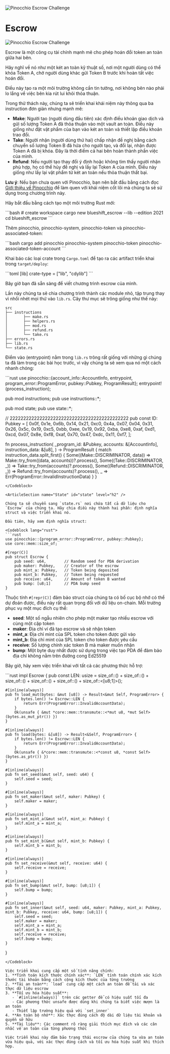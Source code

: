![Pinocchio Escrow Challenge](/graphics/challenge-banners/pinocchio-escrow.png)

# Escrow

![Pinocchio Escrow Challenge](/graphics/challenge-banners/pinocchio-escrow.png)

Escrow là một công cụ tài chính mạnh mẽ cho phép hoán đổi token an toàn giữa hai bên.

Hãy nghĩ về nó như một két an toàn kỹ thuật số, nơi một người dùng có thể khóa Token A, chờ người dùng khác gửi Token B trước khi hoàn tất việc hoán đổi.

Điều này tạo ra một môi trường không cần tin tưởng, nơi không bên nào phải lo lắng về việc bên kia rút lui khỏi thỏa thuận.

Trong thử thách này, chúng ta sẽ triển khai khái niệm này thông qua ba instruction đơn giản nhưng mạnh mẽ:
- **Make**: Người tạo (người dùng đầu tiên) xác định điều khoản giao dịch và gửi số lượng Token A đã thỏa thuận vào một vault an toàn. Điều này giống như đặt vật phẩm của bạn vào két an toàn và thiết lập điều khoản trao đổi.
- **Take**: Người nhận (người dùng thứ hai) chấp nhận đề nghị bằng cách chuyển số lượng Token B đã hứa cho người tạo, và đổi lại, nhận được Token A đã bị khóa. Đây là thời điểm cả hai bên hoàn thành phần việc của mình.
- **Refund**: Nếu người tạo thay đổi ý định hoặc không tìm thấy người nhận phù hợp, họ có thể hủy đề nghị và lấy lại Token A của mình. Điều này giống như lấy lại vật phẩm từ két an toàn nếu thỏa thuận thất bại.

**Lưu ý**: Nếu bạn chưa quen với Pinocchio, bạn nên bắt đầu bằng cách đọc [Giới thiệu về Pinocchio](/vi/courses/introduction-to-pinocchio) để làm quen với khái niệm cốt lõi mà chúng ta sẽ sử dụng trong chương trình này.

<ArticleSection name="Cài đặt" id="installation" level="h2" />

Hãy bắt đầu bằng cách tạo một môi trường Rust mới:

<Codeblock lang="terminal">
```bash
# create workspace
cargo new blueshift_escrow --lib --edition 2021
cd blueshift_escrow
```
</Codeblock>

Thêm pinocchio, pinocchio-system, pinocchio-token và pinocchio-associated-token:

<Codeblock lang="terminal">
```bash
cargo add pinocchio pinocchio-system pinocchio-token pinocchio-associated-token-account
```
</Codeblock>

Khai báo các loại crate trong `Cargo.toml` để tạo ra các artifact triển khai trong `target/deploy`:

<Codeblock lang="toml">
```toml
[lib]
crate-type = ["lib", "cdylib"]
```
</Codeblock>

Bây giờ bạn đã sẵn sàng để viết chương trình escrow của mình.

<ArticleSection name="Template" id="template" level="h2" />

Lần này chúng ta sẽ chia chương trình thành các module nhỏ, tập trung thay vì nhồi nhét mọi thứ vào `lib.rs`. Cây thư mục sẽ trông giống như thế này:

```
src
├── instructions
│       ├── make.rs
│       ├── helpers.rs
│       ├── mod.rs
│       ├── refund.rs
│       └── take.rs
├── errors.rs
├── lib.rs
└── state.rs
```

Điểm vào (entrypoint) nằm trong `lib.rs` trông rất giống với những gì chúng ta đã làm trong các bài học trước, vì vậy chúng ta sẽ xem qua nó một cách nhanh chóng:

<Codeblock lang="rust">
```rust
use pinocchio::{account_info::AccountInfo, entrypoint, program_error::ProgramError, pubkey::Pubkey, ProgramResult};
entrypoint!(process_instruction);

pub mod instructions;
pub use instructions::*;

pub mod state;
pub use state::*;

// 22222222222222222222222222222222222222222222
pub const ID: Pubkey = [
    0x0f, 0x1e, 0x6b, 0x14, 0x21, 0xc0, 0x4a, 0x07,
    0x04, 0x31, 0x26, 0x5c, 0x19, 0xc5, 0xbb, 0xee,
    0x19, 0x92, 0xba, 0xe8, 0xaf, 0xd1, 0xcd, 0x07,
    0x8e, 0xf8, 0xaf, 0x70, 0x47, 0xdc, 0x11, 0xf7,
];

fn process_instruction(
    _program_id: &Pubkey,
    accounts: &[AccountInfo],
    instruction_data: &[u8],
) -> ProgramResult {
    match instruction_data.split_first() {
        Some((Make::DISCRIMINATOR, data)) => Make::try_from((data, accounts))?.process(),
        Some((Take::DISCRIMINATOR, _)) => Take::try_from(accounts)?.process(),
        Some((Refund::DISCRIMINATOR, _)) => Refund::try_from(accounts)?.process(),
        _ => Err(ProgramError::InvalidInstructionData)
    }
}
```
</Codeblock>

<ArticleSection name="State" id="state" level="h2" />

Chúng ta sẽ chuyển sang `state.rs` nơi chứa tất cả dữ liệu cho `Escrow` của chúng ta. Hãy chia điều này thành hai phần: định nghĩa struct và việc triển khai nó.

Đầu tiên, hãy xem định nghĩa struct:

<Codeblock lang="rust">
```rust
use pinocchio::{program_error::ProgramError, pubkey::Pubkey};
use core::mem::size_of;

#[repr(C)]
pub struct Escrow {
    pub seed: u64,        // Random seed for PDA derivation
    pub maker: Pubkey,    // Creator of the escrow
    pub mint_a: Pubkey,   // Token being deposited
    pub mint_b: Pubkey,   // Token being requested
    pub receive: u64,     // Amount of token B wanted
    pub bump: [u8;1]      // PDA bump seed
}
```
</Codeblock>

Thuộc tính `#[repr(C)]` đảm bảo struct của chúng ta có bố cục bộ nhớ có thể dự đoán được, điều này rất quan trọng đối với dữ liệu on-chain. Mỗi trường phục vụ một mục đích cụ thể:
- **seed**: Một số ngẫu nhiên cho phép một maker tạo nhiều escrow với cùng một cặp token
- **maker**: Địa chỉ ví đã tạo escrow và sẽ nhận token
- **mint_a**: Địa chỉ mint của SPL token cho token được gửi vào
- **mint_b**: Địa chỉ mint của SPL token cho token được yêu cầu
- **receive**: Số lượng chính xác token B mà maker muốn nhận
- **bump**: Một byte duy nhất được sử dụng trong việc tạo PDA để đảm bảo địa chỉ không nằm trên đường cong Ed25519

Bây giờ, hãy xem việc triển khai với tất cả các phương thức hỗ trợ:

<Codeblock lang="rust">
```rust
impl Escrow {
    pub const LEN: usize = size_of::<u64>() 
    + size_of::<Pubkey>() 
    + size_of::<Pubkey>() 
    + size_of::<Pubkey>() 
    + size_of::<u64>()
    + size_of::<[u8;1]>();

    #[inline(always)]
    pub fn load_mut(bytes: &mut [u8]) -> Result<&mut Self, ProgramError> {
        if bytes.len() != Escrow::LEN {
            return Err(ProgramError::InvalidAccountData);
        }
        Ok(unsafe { &mut *core::mem::transmute::<*mut u8, *mut Self>(bytes.as_mut_ptr()) })
    }

    #[inline(always)]
    pub fn load(bytes: &[u8]) -> Result<&Self, ProgramError> {
        if bytes.len() != Escrow::LEN {
            return Err(ProgramError::InvalidAccountData);
        }
        Ok(unsafe { &*core::mem::transmute::<*const u8, *const Self>(bytes.as_ptr()) })
    }

    #[inline(always)]
    pub fn set_seed(&mut self, seed: u64) {
        self.seed = seed;
    }

    #[inline(always)]
    pub fn set_maker(&mut self, maker: Pubkey) {
        self.maker = maker;
    }

    #[inline(always)]
    pub fn set_mint_a(&mut self, mint_a: Pubkey) {
        self.mint_a = mint_a;
    }

    #[inline(always)]
    pub fn set_mint_b(&mut self, mint_b: Pubkey) {
        self.mint_b = mint_b;
    }

    #[inline(always)]
    pub fn set_receive(&mut self, receive: u64) {
        self.receive = receive;
    }

    #[inline(always)]
    pub fn set_bump(&mut self, bump: [u8;1]) {
        self.bump = bump;
    }

    #[inline(always)]
    pub fn set_inner(&mut self, seed: u64, maker: Pubkey, mint_a: Pubkey, mint_b: Pubkey, receive: u64, bump: [u8;1]) {
        self.seed = seed;
        self.maker = maker;
        self.mint_a = mint_a;
        self.mint_b = mint_b;
        self.receive = receive;
        self.bump = bump;
    }
}
```
</Codeblock>

Việc triển khai cung cấp một số tính năng chính:
1. **Tính toán kích thước chính xác**: `LEN` tính toán chính xác kích thước tài khoản bằng cách cộng kích thước của từng trường
2. **Tải an toàn**: `load` cung cấp một cách an toàn để tải và xác thực dữ liệu escrow
3. **Tối ưu hóa hiệu suất**:
   - `#[inline(always)]` trên các getter để có hiệu suất tối đa
   - Các phương thức unsafe được dùng khi chúng ta biết việc mượn là an toàn
   - Thiết lập trường hiệu quả với `set_inner`
4. **An toàn bộ nhớ**: Xác thực đúng cách độ dài dữ liệu tài khoản và quyền sở hữu
5. **Tài liệu**: Các comment rõ ràng giải thích mục đích và các cân nhắc về an toàn của từng phương thức

Việc triển khai này đảm bảo trạng thái escrow của chúng ta vừa an toàn vừa hiệu quả, với xác thực đúng cách và tối ưu hóa hiệu suất khi thích hợp.
